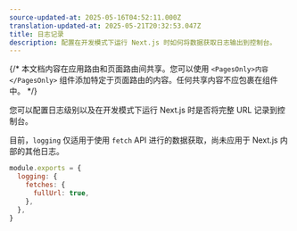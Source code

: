 ```yaml
---
source-updated-at: 2025-05-16T04:52:11.000Z
translation-updated-at: 2025-05-21T20:32:53.047Z
title: 日志记录
description: 配置在开发模式下运行 Next.js 时如何将数据获取日志输出到控制台。
---
```


{/* 本文档内容在应用路由和页面路由间共享。您可以使用 `<PagesOnly>内容</PagesOnly>` 组件添加特定于页面路由的内容。任何共享内容不应包裹在组件中。 */}

您可以配置日志级别以及在开发模式下运行 Next.js 时是否将完整 URL 记录到控制台。

目前，`logging` 仅适用于使用 `fetch` API 进行的数据获取，尚未应用于 Next.js 内部的其他日志。

```js filename="next.config.js"
module.exports = {
  logging: {
    fetches: {
      fullUrl: true,
    },
  },
}
```